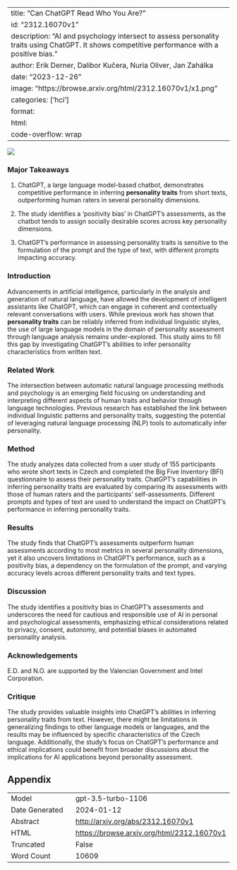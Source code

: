 
---
title: "Can ChatGPT Read Who You Are?"
id: "2312.16070v1"
description: "AI and psychology intersect to assess personality traits using ChatGPT. It shows competitive performance with a positive bias."
author: Erik Derner, Dalibor Kučera, Nuria Oliver, Jan Zahálka
date: "2023-12-26"
image: "https://browse.arxiv.org/html/2312.16070v1/x1.png"
categories: ['hci']
format:
  html:
    code-overflow: wrap
---

![](https://browse.arxiv.org/html/2312.16070v1/x1.png)

### Major Takeaways

1. ChatGPT, a large language model-based chatbot, demonstrates competitive performance in inferring **personality traits** from short texts, outperforming human raters in several personality dimensions.

2. The study identifies a 'positivity bias' in ChatGPT’s assessments, as the chatbot tends to assign socially desirable scores across key personality dimensions.

3. ChatGPT’s performance in assessing personality traits is sensitive to the formulation of the prompt and the type of text, with different prompts impacting accuracy.

### Introduction
Advancements in artificial intelligence, particularly in the analysis and generation of natural language, have allowed the development of intelligent assistants like ChatGPT, which can engage in coherent and contextually relevant conversations with users. While previous work has shown that **personality traits** can be reliably inferred from individual linguistic styles, the use of large language models in the domain of personality assessment through language analysis remains under-explored. This study aims to fill this gap by investigating ChatGPT’s abilities to infer personality characteristics from written text.

### Related Work
The intersection between automatic natural language processing methods and psychology is an emerging field focusing on understanding and interpreting different aspects of human traits and behavior through language technologies. Previous research has established the link between individual linguistic patterns and personality traits, suggesting the potential of leveraging natural language processing (NLP) tools to automatically infer personality.

### Method
The study analyzes data collected from a user study of 155 participants who wrote short texts in Czech and completed the Big Five Inventory (BFI) questionnaire to assess their personality traits. ChatGPT's capabilities in inferring personality traits are evaluated by comparing its assessments with those of human raters and the participants' self-assessments. Different prompts and types of text are used to understand the impact on ChatGPT's performance in inferring personality traits.

### Results
The study finds that ChatGPT’s assessments outperform human assessments according to most metrics in several personality dimensions, yet it also uncovers limitations in ChatGPT’s performance, such as a positivity bias, a dependency on the formulation of the prompt, and varying accuracy levels across different personality traits and text types.

### Discussion
The study identifies a positivity bias in ChatGPT’s assessments and underscores the need for cautious and responsible use of AI in personal and psychological assessments, emphasizing ethical considerations related to privacy, consent, autonomy, and potential biases in automated personality analysis.

### Acknowledgements
E.D. and N.O. are supported by the Valencian Government and Intel Corporation.

### Critique
The study provides valuable insights into ChatGPT's abilities in inferring personality traits from text. However, there might be limitations in generalizing findings to other language models or languages, and the results may be influenced by specific characteristics of the Czech language. Additionally, the study's focus on ChatGPT's performance and ethical implications could benefit from broader discussions about the implications for AI applications beyond personality assessment.

## Appendix

|          |          |
|----------|----------|
| Model     | gpt-3.5-turbo-1106       |
| Date Generated     | 2024-01-12       |
| Abstract | [http://arxiv.org/abs/2312.16070v1](http://arxiv.org/abs/2312.16070v1)        |
| HTML     | [https://browse.arxiv.org/html/2312.16070v1](https://browse.arxiv.org/html/2312.16070v1)       |
| Truncated       | False       |
| Word Count       | 10609       |